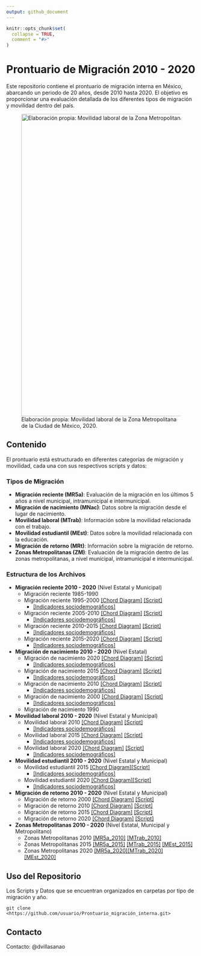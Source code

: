 ```yaml
---
output: github_document
---
```


<!-- README.md is generated from README.Rmd. Please edit that file -->

```r
knitr::opts_chunk$set(
  collapse = TRUE,
  comment = "#>"
)
```

# Prontuario de Migración 2010 - 2020

<!-- badges: start -->

<!-- badges: end -->

Este repositorio contiene el prontuario de migración interna en México, abarcando un periodo de 20 años, desde 2010 hasta 2020. El objetivo es proporcionar una evaluación detallada de los diferentes tipos de migración y movilidad dentro del país.

![Elaboración propia: Movilidad laboral de la Zona Metropolitana de la Ciudad de México, 2020.](images/ZM_2020.png){width="800px"}

## Contenido

El prontuario está estructurado en diferentes categorías de migración y movilidad, cada una con sus respectivos scripts y datos:

### Tipos de Migración

-   **Migración reciente (MR5a)**: Evaluación de la migración en los últimos 5 años a nivel municipal, intramunicipal e intermunicipal.
-   **Migración de nacimiento (MNac)**: Datos sobre la migración desde el lugar de nacimiento.
-   **Movilidad laboral (MTrab)**: Información sobre la movilidad relacionada con el trabajo.
-   **Movilidad estudiantil (MEst)**: Datos sobre la movilidad relacionada con la educación.
-   **Migración de retorno (MRt)**: Información sobre la migración de retorno.
-   **Zonas Metropolitanas (ZM)**: Evaluación de la migración dentro de las zonas metropolitanas, a nivel municipal, intramunicipal e intermunicipal.

### Estructura de los Archivos

-   **Migración reciente 2010 - 2020** (Nivel Estatal y Municipal)
    -   Migración reciente 1985-1990
    -   Migración reciente 1995-2000 [[Chord Diagram]](https://dvillasanao.github.io/Prontuario_migracion_interna/images/MR5a_2000.html) [[Script]](https://dvillasanao.github.io/Prontuario_migracion_interna/R/01%20Migracion%20reciente%202010%20-%202020/01.01%20Migracion%20reciente%201995%20-%202000/01.01.01-Migracion-reciente-1995---2000.html)
        -   [[Indicadores sociodemográficos]](https://dvillasanao.github.io/Prontuario_migracion_interna/R/01%20Migracion%20reciente%202010%20-%202020/01.01%20Migracion%20reciente%201995%20-%202000/01.01.02-Migracion-reciente-1995-2000_SDEM.html)
    -   Migración reciente 2005-2010 [[Chord Diagram]](https://dvillasanao.github.io/Prontuario_migracion_interna/images/MR5a_2010.html) [[Script]](https://dvillasanao.github.io/Prontuario_migracion_interna/R/01%20Migracion%20reciente%202010%20-%202020/01.02%20Migracion%20reciente%202005%20-%202010/01.02.01-Migracion-reciente-2005---2010.html)
        -   [[Indicadores sociodemográficos]](https://dvillasanao.github.io/Prontuario_migracion_interna/R/01%20Migracion%20reciente%202010%20-%202020/01.02%20Migracion%20reciente%202005%20-%202010/01.02.02-Migracion-reciente-2005-2010_SDEM.html)
    -   Migración reciente 2010-2015 [[Chord Diagram]](https://dvillasanao.github.io/Prontuario_migracion_interna/images/MR5a_2015.html) [[Script]](https://dvillasanao.github.io/Prontuario_migracion_interna/R/01%20Migracion%20reciente%202010%20-%202020/01.03%20Migracion%20reciente%202010%20-%202015/01.03.01-Migracion-reciente-2010-2015.html)
        -   [[Indicadores sociodemográficos]](https://dvillasanao.github.io/Prontuario_migracion_interna/R/01%20Migracion%20reciente%202010%20-%202020/01.03%20Migracion%20reciente%202010%20-%202015/01.03.02-Migracion-reciente-2010-2015_SDEM.html)
    -   Migración reciente 2015-2020 [[Chord Diagram]](https://dvillasanao.github.io/Prontuario_migracion_interna/images/MR5a_2020.html) [[Script]](https://dvillasanao.github.io/Prontuario_migracion_interna/R/01%20Migracion%20reciente%202010%20-%202020/01.04%20Migracion%20reciente%202015%20-%202020/01.04.01-Migracion-reciente-2015-2020.html)
        -   [[Indicadores sociodemográficos]](https://dvillasanao.github.io/Prontuario_migracion_interna/R/01%20Migracion%20reciente%202010%20-%202020/01.04%20Migracion%20reciente%202015%20-%202020/01.04.02-Migracion-reciente-2015-2020_SDEM.html)
-   **Migración de nacimiento 2010 - 2020** (Nivel Estatal)
    -   Migración de nacimiento 2020 [[Chord Diagram]](https://dvillasanao.github.io/Prontuario_migracion_interna/images/MNac_2020.html) [[Script]](https://dvillasanao.github.io/Prontuario_migracion_interna/R/02%20Migracion%20de%20nacimiento%202010%20-%202020/02.05%20Migracion%20de%20nacimiento%202020/02.05.01-Migracion-de-nacimiento-2020.html)
        -   [[Indicadores sociodemográficos]](https://dvillasanao.github.io/Prontuario_migracion_interna/R/02%20Migracion%20de%20nacimiento%202010%20-%202020/02.05%20Migracion%20de%20nacimiento%202020/02.05.02-Migracion-de-nacimiento-2020_SDEM.html)
    -   Migración de nacimiento 2015 [[Chord Diagram]](https://dvillasanao.github.io/Prontuario_migracion_interna/images/MNac_2015.html) [[Script]](https://dvillasanao.github.io/Prontuario_migracion_interna/R/02%20Migracion%20de%20nacimiento%202010%20-%202020/02.04%20Migracion%20de%20nacimiento%202015/02.04.01-Migracion-de-nacimiento-2015.html)
        -   [[Indicadores sociodemográficos]](https://dvillasanao.github.io/Prontuario_migracion_interna/R/02%20Migracion%20de%20nacimiento%202010%20-%202020/02.04%20Migracion%20de%20nacimiento%202015/02.04.02-Migracion-de-nacimiento-2015_SDEM.html)
    -   Migración de nacimiento 2010 [[Chord Diagram]](https://dvillasanao.github.io/Prontuario_migracion_interna/images/MNac_2010.html) [[Script]](https://dvillasanao.github.io/Prontuario_migracion_interna/R/02%20Migracion%20de%20nacimiento%202010%20-%202020/02.03%20Migracion%20de%20nacimiento%202010/02.03.01-Migracion-de-nacimiento-2010.html)
        -   [[Indicadores sociodemográficos]](https://dvillasanao.github.io/Prontuario_migracion_interna/R/02%20Migracion%20de%20nacimiento%202010%20-%202020/02.03%20Migracion%20de%20nacimiento%202010/02.03.02-Migracion-de-nacimiento-2010_SDEM.html)
    -   Migración de nacimiento 2000 [[Chord Diagram]](https://dvillasanao.github.io/Prontuario_migracion_interna/images/MNac_2000.html) [[Script]](https://dvillasanao.github.io/Prontuario_migracion_interna/R/02%20Migracion%20de%20nacimiento%202010%20-%202020/02.02%20Migracion%20de%20nacimiento%202000/02.02.01-Migracion-de-nacimiento-2000.html)
        -   [[Indicadores sociodemográficos]](https://dvillasanao.github.io/Prontuario_migracion_interna/R/02%20Migracion%20de%20nacimiento%202010%20-%202020/02.02%20Migracion%20de%20nacimiento%202000/02.02.02-Migracion-de-nacimiento-2000_SDEM.html)
    -   Migración de nacimiento 1990
-   **Movilidad laboral 2010 - 2020** (Nivel Estatal y Municipal)
    -   Movilidad laboral 2010 [[Chord Diagram]](https://dvillasanao.github.io/Prontuario_migracion_interna/images/MTrab_2010.html) [[Script]](https://dvillasanao.github.io/Prontuario_migracion_interna/R/03%20Movilidad%20laboral%202010%20-%202020/03.01%20Movilidad%20laboral%202010/03.01.01-Movilidad-laboral-2010.html)
        -   [[Indicadores sociodemográficos]](https://dvillasanao.github.io/Prontuario_migracion_interna/R/03%20Movilidad%20laboral%202010%20-%202020/03.01%20Movilidad%20laboral%202010/03.01.02-Movilidad-laboral-2010_SDEM.html)
    -   Movilidad laboral 2015 [[Chord Diagram]](https://dvillasanao.github.io/Prontuario_migracion_interna/images/MTrab_2015.html) [[Script]](https://dvillasanao.github.io/Prontuario_migracion_interna/R/03%20Movilidad%20laboral%202010%20-%202020/03.02%20Movilidad%20laboral%202015/03.02.01-Movilidad-laboral-2015.html)
        -   [[Indicadores sociodemográficos]](https://dvillasanao.github.io/Prontuario_migracion_interna/R/03%20Movilidad%20laboral%202010%20-%202020/03.02%20Movilidad%20laboral%202015/03.02.02-Movilidad-laboral-2015_SDEM.html)
    -   Movilidad laboral 2020 [[Chord Diagram]](https://dvillasanao.github.io/Prontuario_migracion_interna/images/MTrab_2020.html) [[Script]](https://dvillasanao.github.io/Prontuario_migracion_interna/R/03%20Movilidad%20laboral%202010%20-%202020/03.03%20Movilidad%20laboral%202020/03.03.01-Movilidad-laboral-2020.html)
        -   [[Indicadores sociodemográficos]](https://dvillasanao.github.io/Prontuario_migracion_interna/R/03%20Movilidad%20laboral%202010%20-%202020/03.03%20Movilidad%20laboral%202020/03.03.02-Movilidad-laboral-2020_SDEM.html)
-   **Movilidad estudiantil 2010 - 2020** (Nivel Estatal y Municipal)
    -   Movilidad estudiantil 2015 [[Chord Diagram]](https://dvillasanao.github.io/Prontuario_migracion_interna/images/MEst_2015.html)[[Script]](https://dvillasanao.github.io/Prontuario_migracion_interna/R/04%20Movilidad%20estudiantil%202015-%202020/04.01%20Movilidad%20estudiantil%202015/04.01.01-Movilidad-estudiantil-2015.html)
        -   [[Indicadores sociodemográficos]](https://dvillasanao.github.io/Prontuario_migracion_interna/R/04%20Movilidad%20estudiantil%202015-%202020/04.01%20Movilidad%20estudiantil%202015/04.01.02-Movilidad-estudiantil-2015_SDEM.html)
    -   Movilidad estudiantil 2020 [[Chord Diagram]](https://dvillasanao.github.io/Prontuario_migracion_interna/images/MEst_2020.html)[[Script]](https://dvillasanao.github.io/Prontuario_migracion_interna/R/04%20Movilidad%20estudiantil%202015-%202020/04.02%20Movilidad%20estudiantil%202020/04.02.01-Movilidad-estudiantil-2020.html)
        -   [[Indicadores sociodemográficos]](https://dvillasanao.github.io/Prontuario_migracion_interna/R/04%20Movilidad%20estudiantil%202015-%202020/04.02%20Movilidad%20estudiantil%202020/04.02.02-Movilidad-estudiantil-2020_SDEM.html)
-   **Migración de retorno 2010 - 2020** (Nivel Estatal y Municipal)
    -   Migración de retorno 2000 [[Chord Diagram]](https://dvillasanao.github.io/Prontuario_migracion_interna/images/MRt_2000.html) [[Script]](https://dvillasanao.github.io/Prontuario_migracion_interna/R/05%20Migracion%20de%20retorno%202010%20-%202020/05.01%20Migracion%20de%20retorno%202000/05.01.01-Migracion-de-retorno-2000.html)
    -   Migración de retorno 2010 [[Chord Diagram]](https://dvillasanao.github.io/Prontuario_migracion_interna/images/MRt_2010.html) [[Script]](https://dvillasanao.github.io/Prontuario_migracion_interna/R/05%20Migracion%20de%20retorno%202010%20-%202020/05.02%20Migracion%20de%20retorno%202010/05.02.01-Migracion-de-retorno-2010.html)
    -   Migración de retorno 2015 [[Chord Diagram]](https://dvillasanao.github.io/Prontuario_migracion_interna/images/MRt_2015.html) [[Script]](https://dvillasanao.github.io/Prontuario_migracion_interna/R/05%20Migracion%20de%20retorno%202010%20-%202020/05.03%20Migracion%20de%20retorno%202015/05.03.01-Migracion-de-retorno-2015.html)
    -   Migración de retorno 2020 [[Chord Diagram]](https://dvillasanao.github.io/Prontuario_migracion_interna/images/MRt_2020.html) [[Script]](https://dvillasanao.github.io/Prontuario_migracion_interna/R/05%20Migracion%20de%20retorno%202010%20-%202020/05.04%20Migracion%20de%20retorno%202020/05.04.01-Migracion-de-retorno-2020.html)
-   **Zonas Metropolitanas 2010 - 2020** (Nivel Estatal, Municipal y Metropolitano)
    -   Zonas Metropolitanas 2010 [[MR5a_2010]](https://dvillasanao.github.io/Prontuario_migracion_interna/R/06%20Zonas%20Metropolitanas%202010%20-%202020/06.01%20Zonas%20Metropolitanas%202010/06.01.01%20Migracion%20reciente%202005%20-%202010/06.01.01.01-Migracion-reciente-2005---2010.html) [[MTrab_2010]](https://dvillasanao.github.io/Prontuario_migracion_interna/R/06%20Zonas%20Metropolitanas%202010%20-%202020/06.01%20Zonas%20Metropolitanas%202010/06.01.03%20Movilidad%20laboral%202010/06.01.03.01-Movilidad-laboral-2010.html)
    -   Zonas Metropolitanas 2015 [[MR5a_2015]](https://dvillasanao.github.io/Prontuario_migracion_interna/R/06%20Zonas%20Metropolitanas%202010%20-%202020/06.02%20Zonas%20Metropolitanas%202015/06.02.01%20Migracion%20reciente%202010%20-%202015/06.02.01.01-Migración-reciente-2010---2015.html) [[MTrab_2015]](https://dvillasanao.github.io/Prontuario_migracion_interna/R/06%20Zonas%20Metropolitanas%202010%20-%202020/06.02%20Zonas%20Metropolitanas%202015/06.02.03%20Movilidad%20laboral%202015/06.02.03.01-Movilidad-laboral-2015.html) [[MEst_2015]](https://dvillasanao.github.io/Prontuario_migracion_interna/R/06%20Zonas%20Metropolitanas%202010%20-%202020/06.02%20Zonas%20Metropolitanas%202015/06.02.04%20Movilidad%20estudiantil%202015/06.02.04.01-Movilidad-estudiantil-2015.html)
    -   Zonas Metropolitanas 2020 [[MR5a_2020]](https://dvillasanao.github.io/Prontuario_migracion_interna/R/06%20Zonas%20Metropolitanas%202010%20-%202020/06.03%20Zonas%20Metropolitanas%202020/06.03.01%20Migracion%20reciente%202015%20-%202020/06.03.01.01-Migracion-reciente-2015---2020.html)[[MTrab_2020]](https://dvillasanao.github.io/Prontuario_migracion_interna/R/06%20Zonas%20Metropolitanas%202010%20-%202020/06.03%20Zonas%20Metropolitanas%202020/06.03.03%20Movilidad%20laboral%202020/06.03.03.01-Movilidad-laboral-2020.html) [[MEst_2020]](https://dvillasanao.github.io/Prontuario_migracion_interna/R/06%20Zonas%20Metropolitanas%202010%20-%202020/06.03%20Zonas%20Metropolitanas%202020/06.03.04%20Movilidad%20estudiantil%202020/06.03.04.01-Movilidad-estudiantil-2020.html)

## Uso del Repositorio

Los Scripts y Datos que se encuentran organizados en carpetas por tipo de migración y año.

```         
git clone <https://github.com/usuario/Prontuario_migración_interna.git>
```

## Contacto

Contacto: @dvillasanao
